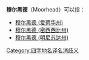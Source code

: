 '''穆尔黑德'''（Moorhead）可以指：

* [[穆尔黑德_(爱荷华州)|穆尔黑德 (爱荷华州)]]
* [[穆尔黑德_(密西西比州)|穆尔黑德 (密西西比州)]]
* [[穆尔黑德_(明尼苏达州)|穆尔黑德 (明尼苏达州)]]

{{disambig}}
[[Category:四字地名译名消歧义|Category:四字地名译名消歧义]]